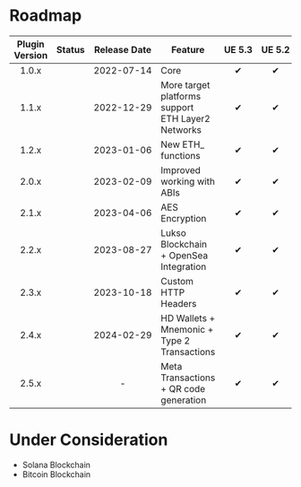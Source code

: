 
# Roadmap

| Plugin Version |   Status    |      Release Date       | Feature                                               | <nobr>UE 5.3</nobr> | <nobr>UE 5.2</nobr> | <nobr>UE 5.1</nobr> |    <nobr>UE 5.0</nobr>     |    <nobr>UE 4.27</nobr>    |
|:--------------:|:-----------:|:-----------------------:|-------------------------------------------------------|:-------------------:|:-------------------:|:-------------------:|:--------------------------:|:--------------------------:|
|     1.0.x      | <Released/> | <nobr>2022-07-14</nobr> | Core                                                  |          ✔          |          ✔          |          ✔          |             ✔              |             ✔              |
|     1.1.x      | <Released/> | <nobr>2022-12-29</nobr> | More target platforms support<br/>ETH Layer2 Networks |          ✔          |          ✔          |          ✔          |             ✔              |             ✔              |
|     1.2.x      | <Released/> | <nobr>2023-01-06</nobr> | New ETH_ functions                                    |          ✔          |          ✔          |          ✔          |             ✔              |             ✔              |
|     2.0.x      | <Released/> | <nobr>2023-02-09</nobr> | Improved working with ABIs                            |          ✔          |          ✔          |          ✔          |             ✔              |             ✔              |
|     2.1.x      | <Released/> | <nobr>2023-04-06</nobr> | AES Encryption                                        |          ✔          |          ✔          |          ✔          |             ✔              |             ✔              |
|     2.2.x      | <Released/> | <nobr>2023-08-27</nobr> | Lukso Blockchain + OpenSea Integration                |          ✔          |          ✔          |          ✔          |             ✔              | <UE version="Deprecated"/> |
|     2.3.x      | <Released/> | <nobr>2023-10-18</nobr> | Custom HTTP Headers                                   |          ✔          |          ✔          |          ✔          |             ✔              | <UE version="Deprecated"/> |
|     2.4.x      | <Released/> | <nobr>2024-02-29</nobr> | HD Wallets + Mnemonic + Type 2 Transactions           |          ✔          |          ✔          |          ✔          | <UE version="Deprecated"/> | <UE version="Deprecated"/> |
|     2.5.x      | <Planned/>  |            -            | Meta Transactions + QR code generation                |          ✔          |          ✔          |          ✔          | <UE version="Deprecated"/> | <UE version="Deprecated"/> |

# Under Consideration

* Solana Blockchain
* Bitcoin Blockchain
